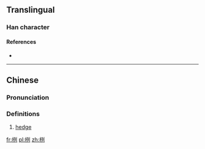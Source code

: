 ==Translingual==

===Han character===
{{Han char|rn=75|rad=木|as=06|sn=10|four=42900|canj=DMNN|ids=⿰[[木]][[列]]}}

====References====
* {{Han ref|kx=0523.260|dkj=14739|dj=0912.050|hdz=21197.030|uh=6835|ud=26677|bh=D1E4|bd=53732}}

----

==Chinese==
{{zh-forms}}

===Pronunciation===
{{zh-pron
|m=liè
|c=lai6
|mc=y
|oc=y
|ma=
|cat=n
}}

===Definitions===
# [[hedge]]

[[fr:栵]]
[[pl:栵]]
[[zh:栵]]